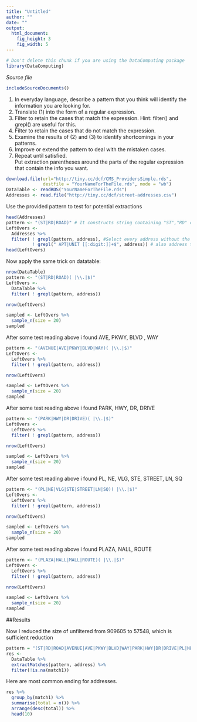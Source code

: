 ```yaml
---
title: "Untitled"
author: ""
date: ""
output: 
  html_document:
    fig_height: 3
    fig_width: 5
---
```

<!-- Don't edit in between this line and the one below -->
```r
# Don't delete this chunk if you are using the DataComputing package
library(DataComputing)
```
*Source file* 
```r
includeSourceDocuments()
```
<!-- Don't edit the material above this line -->


1. In everyday language, describe a pattern that you think will identify the information you are looking for.   
2. Translate (1) into the form of a regular expression.   
3. Filter to retain the cases that match the expression. Hint: filter() and grepl() are useful for this.   
4. Filter to retain the cases that do not match the expression.   
5. Examine the results of (2) and (3) to identify shortcomings in your patterns.   
6. Improve or extend the pattern to deal with the mistaken cases.   
6. Repeat until satisfied.   
Put extraction parentheses around the parts of the regular expression that contain the info you want.   

```r
download.file(url="http://tiny.cc/dcf/CMS_ProvidersSimple.rds",
              destfile = "YourNameForTheFile.rds", mode = "wb")
DataTable <- readRDS("YourNameForTheFile.rds")
Addresses <- read.file("http://tiny.cc/dcf/street-addresses.csv")
```

Use the provided pattern to test for potential extractions

```r
head(Addresses)
pattern <- "(ST|RD|ROAD)" # It constructs string containing "ST","RD" or "ROAD".
LeftOvers <-
  Addresses %>% 
  filter( ! grepl(pattern, address), #Select every address without the pattern above,
          ! grepl(" APT|UNIT [[:digit:]]+$", address)) # also address that does not contain APT or unit number
head(LeftOvers)
```

Now apply the same trick on datatable:

```r
nrow(DataTable)
pattern <- "(ST|RD|ROAD)( |\\.|$)"
LeftOvers <-
  DataTable %>% 
  filter( ! grepl(pattern, address))

nrow(LeftOvers)

sampled <- LeftOvers %>%
  sample_n(size = 20)
sampled
```

After some test reading above i found AVE, PKWY, BLVD , WAY

```r
pattern <- "(AVENUE|AVE|PKWY|BLVD|WAY)( |\\.|$)"
LeftOvers <-
  LeftOvers %>% 
  filter( ! grepl(pattern, address))

nrow(LeftOvers)

sampled <- LeftOvers %>%
  sample_n(size = 20)
sampled
```

After some test reading above i found PARK, HWY, DR, DRIVE
```r
pattern <- "(PARK|HWY|DR|DRIVE)( |\\.|$)"
LeftOvers <-
  LeftOvers %>% 
  filter( ! grepl(pattern, address))

nrow(LeftOvers)

sampled <- LeftOvers %>%
  sample_n(size = 20)
sampled
```

After some test reading above i found PL, NE, VLG, STE, STREET, LN, SQ
```r
pattern <- "(PL|NE|VLG|STE|STREET|LN|SQ)( |\\.|$)"
LeftOvers <-
  LeftOvers %>% 
  filter( ! grepl(pattern, address))

nrow(LeftOvers)

sampled <- LeftOvers %>%
  sample_n(size = 20)
sampled
```


After some test reading above i found PLAZA, NALL, ROUTE
```r
pattern <- "(PLAZA|HALL|MALL|ROUTE)( |\\.|$)"
LeftOvers <-
  LeftOvers %>% 
  filter( ! grepl(pattern, address))

nrow(LeftOvers)

sampled <- LeftOvers %>%
  sample_n(size = 20)
sampled
```

##Results

Now I reduced the size of unfiltered from 909605 to 57548, which is sufficient reduction
```r
pattern = "(ST|RD|ROAD|AVENUE|AVE|PKWY|BLVD|WAY|PARK|HWY|DR|DRIVE|PL|NE|VLG|STE|STREET|PLAZA|HALL|MALL|ROUTE)( |\\.|$)"
res <-
  DataTable %>% 
  extractMatches(pattern, address) %>%
  filter(!is.na(match1))
```

Here are most common ending for addresses.
```r
res %>%
  group_by(match1) %>%
  summarise(total = n()) %>%
  arrange(desc(total)) %>%
  head(10)
```
